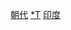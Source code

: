 {{Navbox
|name = 印度王朝
|state = {{{state|autocollapse}}}
|titlestyle = background:#efefef;
|title = [[印度]]的[[印度君主列表|王朝]]
|imageleft =
|image =
|bodystyle = background:#f9f9f9;
|groupstyle = background:#efefef;vertical-align:top;padding:0.125em 0.25em;
|liststyle = width:auto;
|oddstyle = background:#fcfcfc;
|evenstyle =
|abovestyle =
|above =
|group1 = [[北印度]]
|list1 = [[十六大国]] - [[摩揭陀]] （[[訶黎王朝]] - [[幼龙王朝]] - [[难陀王朝]] - [[孔雀王朝]] - [[巽伽王朝]] - [[甘婆王朝]]）- [[印度-希腊王国]] - [[印度塞人]]（[[西薩特拉普王朝]]） - [[印度-帕提亞王國]] - [[贵霜帝国]]  - {{tsl|en|Kushano-Sasanian Kingdom|貴霜-萨珊王國}} - [[笈多王朝]] - [[嚈哒人]] - [[普西亞布蒂王朝]]（[[戒日王朝]]） - （群雄割据時代） - [[加茲尼王朝]] - [[古尔王朝]] - [[德里苏丹国]] （[[奴隷王朝]] - [[卡尔吉王朝]] - [[图格鲁克王朝]] - [[赛义德王朝 (印度)|赛义德王朝]] - [[洛迪王朝]]） - {{tsl|en|Jaunpur Sultanate|江布尔蘇丹國}} - {{tsl|en|Malwa Sultanate|马尔瓦蘇丹國}} - [[古吉拉特蘇丹國]] - [[苏尔王朝]] - [[莫卧儿帝国]] - {{tsl|en|Nawab of Awadh|阿瓦德纳瓦卜}} - [[馬拉塔帝國]] - [[锡克帝国]]
|group2 = [[:en:Rajputana|拉杰普塔纳]]
|list2 =  [[普西亞布蒂王朝]]（[[戒日王朝]]） - [[瞿折罗-普腊蒂哈腊王朝]] - [[拉傑普特人|拉其普特諸王国]] - [[昌德拉王朝]] - [[帕拉瑪拉王朝]] - [[乔汉王朝]] - [[德里蘇丹國]] - [[莫卧儿帝国]] - [[馬拉塔帝國]] 
|group3 = [[印度東部]]
|list3 = [[羯陵伽]] - [[孔雀王朝]] - [[笈多王朝]] - [[普西亞布蒂王朝]]（[[戒日王朝]]） - [[波罗王朝]] - {{tsl|en|Sena Dynasty|色那王朝}} - [[东恒伽王朝]] - {{tsl|en|Gajapati Kingdom|嘎贾帕提王国}} - [[古尔王朝]] - [[奴隷王朝]] - [[卡尔吉王朝]] - [[图格鲁克王朝]] - [[孟加拉苏丹国]] - [[苏尔王朝]] - [[莫卧儿帝国]] - {{tsl|en|Nawab of Bengal|孟加拉纳瓦卜}} - [[馬拉塔帝國]]
|group4 = [[德干高原]]
|list4 = [[百乘王朝]] - [[帕拉瓦王朝]] - [[卡達姆巴王朝]] - [[遮娄其王朝]] - [[罗湿陀罗拘陀]] - [[西遮娄其王朝]] - [[雅達瓦王朝]] - [[卡卡提亚王朝]] - [[卡尔吉王朝]] - [[图格鲁克王朝]] - [[巴赫曼尼苏丹国]] - [[德干苏丹国]]（[[比賈布爾蘇丹國]] - {{tsl|en|Berar Sultanate|贝拉尔蘇丹國}} - {{tsl|en|Ahmadnagar Sultanate|艾哈迈德讷格尔蘇丹國}} - {{tsl|en|Golconda Sultanate|戈爾康達蘇丹國}} - [[比德爾蘇丹國]]） -  - [[莫卧儿帝国]] - [[馬拉塔帝國]] - [[海得拉巴 (土邦)|尼薩姆王國]]
|group5 = [[南印度]]
|list5 = [[朱罗王朝]] - [[潘地亚|潘地亚王朝]] - [[帕拉瓦王朝]] - [[朱罗王朝]] - [[遮娄其王朝]] - [[東遮娄其王朝]] - [[西遮娄其王朝]]  - [[曷萨拉王朝]] - [[卡尔吉王朝]] - [[图格鲁克王朝]] - {{tsl|en|Madurai Sultanate|马杜赖苏丹国}} - [[毗奢耶那伽罗王朝]] - {{tsl|en|Nayak dynasty|那亚克王朝}} - [[迈索尔王国]] - {{tsl|en|Thanjavur Maratha kingdom|坦賈武尔-马拉塔王国|}} - [[莫卧儿帝国]] - {{tsl|en|Nawab of Arcot|阿爾喬特納瓦卜}}
|group6 = [[英属印度]]
|list6 = [[特拉凡哥尔|特拉凡哥尔王国]] - [[迈索尔王国]] - [[海得拉巴 (土邦)|尼薩姆王國]] - [[查谟-克什米尔 (土邦)|查谟-克什米尔王国]]
|belowstyle =text-align:left;background:#efefef;padding:0.125em 0.25em;
|below =
}}<noinclude>
[[Category:印度模板|朝代]]
[[Category:印度王朝|*T]]
[[Category:各國歷史導航模板|印度]]
</noinclude>